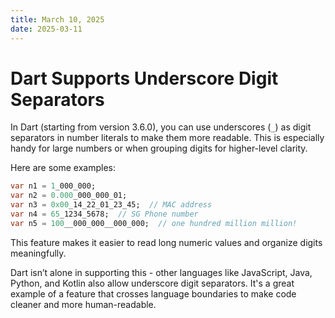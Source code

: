 ```yaml
---
title: March 10, 2025
date: 2025-03-11
---
```


# Dart Supports Underscore Digit Separators

In Dart (starting from version 3.6.0), you can use underscores (`_`) as digit separators in number literals to make them more readable. This is especially handy for large numbers or when grouping digits for higher-level clarity.

Here are some examples:

```dart
var n1 = 1_000_000;
var n2 = 0.000_000_000_01;
var n3 = 0x00_14_22_01_23_45;  // MAC address
var n4 = 65_1234_5678;  // SG Phone number
var n5 = 100__000_000__000_000;  // one hundred million million!
```

This feature makes it easier to read long numeric values and organize digits meaningfully.

Dart isn’t alone in supporting this - other languages like JavaScript, Java, Python, and Kotlin also allow underscore digit separators. It's a great example of a feature that crosses language boundaries to make code cleaner and more human-readable.
